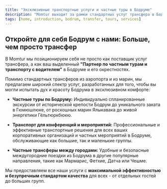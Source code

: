 ```yaml
---
title: "Эксклюзивные транспортные услуги и частные туры в Бодруме"
description: "Momtur выходит за рамки стандартных услуг трансфера в Бодруме, предлагая вам эксклюзивные транспортные услуги с водителем и персонализированные туристические впечатления."
tags: [home, introduction, bodrum, transfer, tours, services]
---
```


## Откройте для себя Бодрум с нами: Больше, чем просто трансфер

В Momtur мы позиционируем себя не просто как поставщик услуг трансфера, а как ваш выделенный **"Партнер по частным турам и транспорту с водителем"** в Бодруме и его окрестностях.

Помимо стандартных трансферов из аэропорта и из марин, мы предлагаем широкий спектр услуг, разработанных для того, чтобы вы могли испытать дух и красоту Бодрума в эксклюзивном комфорте:

- **Частные туры по Бодруму:** Индивидуально спланированные экскурсии от исторической крепости Бодрум до уникального заката в Гюмюшлюке, от роскошных марин Ялыкавака до живой энергетики Гёльтюркбюкю.

- **Транспорт для конференций и мероприятий:** Профессиональные и эффективные транспортные решения для всех ваших корпоративных организаций и частных мероприятий в Бодруме, обслуживающие как большие, так и маленькие группы.

- **Частные трансферы между городами:** Удобные и безопасные междугородние поездки из Бодрума в другие популярные направления, такие как Мармарис, Фетхие, Датча или Чешме.

Мы предоставляем все наши услуги с **максимальной эффективностью и безупречным стандартом качества** для всех - от отдельных гостей до больших групп.